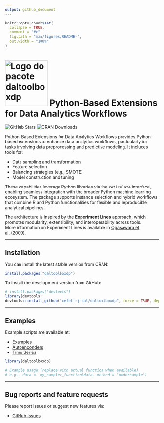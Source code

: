 ```yaml
---
output: github_document
---
```


<!-- README.md is generated from README.Rmd. Please edit that file -->

```r
knitr::opts_chunk$set(
  collapse = TRUE,
  comment = "#>",
  fig.path = "man/figures/README-",
  out.width = "100%"
)
```

# <img src='https://raw.githubusercontent.com/cefet-rj-dal/daltoolboxdp/master/inst/logo.png' alt='Logo do pacote daltoolboxdp' align='centre' height='150' width='139'/> Python-Based Extensions for Data Analytics Workflows

<!-- badges: start -->
![GitHub Stars](https://img.shields.io/github/stars/cefet-rj-dal/daltoolboxdp?logo=Github)
![CRAN Downloads](https://cranlogs.r-pkg.org/badges/daltoolboxdp)
<!-- badges: end -->

Python-Based Extensions for Data Analytics Workflows provides Python-based extensions to enhance data analytics workflows, particularly for tasks involving data preprocessing and predictive modeling. It includes tools for:

- Data sampling and transformation  
- Feature selection  
- Balancing strategies (e.g., SMOTE)  
- Model construction and tuning

These capabilities leverage Python libraries via the `reticulate` interface, enabling seamless integration with the broader Python machine learning ecosystem. The package supports instance selection and hybrid workflows that combine R and Python functionalities for flexible and reproducible analytical pipelines.

The architecture is inspired by the **Experiment Lines** approach, which promotes modularity, extensibility, and interoperability across tools.  
More information on Experiment Lines is available in [Ogasawara et al. (2009)](https://doi.org/10.1007/978-3-642-02279-1_20).

---

## Installation

You can install the latest stable version from CRAN:

```r
install.packages("daltoolboxdp")
```

To install the development version from GitHub:

```r
# install.packages("devtools")
library(devtools)
devtools::install_github("cefet-rj-dal/daltoolboxdp", force = TRUE, dependencies = FALSE, upgrade = "never")
```

---

## Examples

Example scripts are available at:

- [Examples](https://github.com/cefet-rj-dal/daltoolboxdp/tree/main/examples)
- [Autoenconders](https://github.com/cefet-rj-dal/daltoolboxdp/tree/main/autoencoder)
- [Time Series](https://github.com/cefet-rj-dal/daltoolboxdp/tree/main/timeseries)

```r
library(daltoolboxdp)

# Example usage (replace with actual function when available)
# e.g., data <- my_sampler_function(data, method = "undersample")
```

---

## Bug reports and feature requests

Please report issues or suggest new features via:

- [GitHub Issues](https://github.com/cefet-rj-dal/daltoolboxdp/issues)